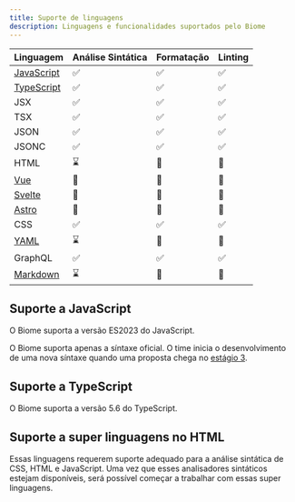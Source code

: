 ```yaml
---
title: Suporte de linguagens
description: Linguagens e funcionalidades suportados pelo Biome
---
```


| Linguagem | Análise Sintática | Formatação | Linting |
| --------- | ----------------- | ---------- | ------- |
| [JavaScript](#suporte-a-javascript) | <span aria-label="Disponível" role="img">✅</span> | <span aria-label="Disponível" role="img">✅</span> | <span aria-label="Disponível" role="img">✅</span> |
| [TypeScript](#suporte-a-typescript) | <span aria-label="Disponível" role="img">✅</span> | <span aria-label="Disponível" role="img">✅</span> | <span aria-label="Disponível" role="img">✅</span> |
| JSX | <span aria-label="Disponível" role="img">✅</span> | <span aria-label="Disponível" role="img">✅</span> | <span aria-label="Disponível" role="img">✅</span> |
| TSX | <span aria-label="Disponível" role="img">✅</span> | <span aria-label="Disponível" role="img">✅</span> | <span aria-label="Disponível" role="img">✅</span> |
| JSON | <span aria-label="Disponível" role="img">✅</span> | <span aria-label="Disponível" role="img">✅</span> | <span aria-label="Disponível" role="img">✅</span> |
| JSONC | <span aria-label="Disponível" role="img">✅</span> | <span aria-label="Disponível" role="img">✅</span> | <span aria-label="Disponível" role="img">✅</span> |
| HTML | <span aria-label="Em progresso" role="img">⌛️</span> | <span aria-label="Não disponível" role="img">🚫</span> | <span aria-label="Não disponível" role="img">🚫</span> |
| [Vue](#suporte-a-super-linguagens-no-html) | <span aria-label="Não disponível" role="img">🚫</span> | <span aria-label="Não disponível" role="img">🚫</span> | <span aria-label="Não disponível" role="img">🚫</span> |
| [Svelte](#suporte-a-super-linguagens-no-html) | <span aria-label="Não disponível" role="img">🚫</span> | <span aria-label="Não disponível" role="img">🚫</span> | <span aria-label="Não disponível" role="img">🚫</span> |
| [Astro](#suporte-a-super-linguagens-no-html) | <span aria-label="Não disponível" role="img">🚫</span> | <span aria-label="Não disponível" role="img">🚫</span> | <span aria-label="Não disponível" role="img">🚫</span> |
| CSS | <span aria-label="Disponível" role="img">✅️</span> | <span aria-label="Disponível" role="img">✅️</span> | <span aria-label="Disponível" role="img">✅️</span> |
| [YAML](https://github.com/biomejs/biome/issues/2365) | <span aria-label="Em progresso" role="img">⌛️</span> | <span aria-label="Não disponível" role="img">🚫</span> | <span aria-label="Não disponível" role="img">🚫</span> |
| GraphQL | <span aria-label="Disponível" role="img">✅️</span> | <span aria-label="Disponível" role="img">✅️</span> | <span aria-label="Disponível" role="img">✅️</span> |
| [Markdown](https://github.com/biomejs/biome/issues/3718) | <span aria-label="Em progresso" role="img">⌛️</span> | <span aria-label="Não disponível" role="img">🚫</span> | <span aria-label="Não disponível" role="img">🚫</span> |

## Suporte a JavaScript

O Biome suporta a versão ES2023 do JavaScript.

O Biome suporta apenas a síntaxe oficial. O time inicia o desenvolvimento de uma nova síntaxe quando uma proposta chega no [estágio 3](https://github.com/tc39/proposals#stage-3).

## Suporte a TypeScript

O Biome suporta a versão 5.6 do TypeScript.

## Suporte a super linguagens no HTML

Essas linguagens requerem suporte adequado para a análise sintática de CSS, HTML e JavaScript. Uma vez que esses analisadores sintáticos estejam disponíveis, será possível começar a trabalhar com essas super linguagens.
